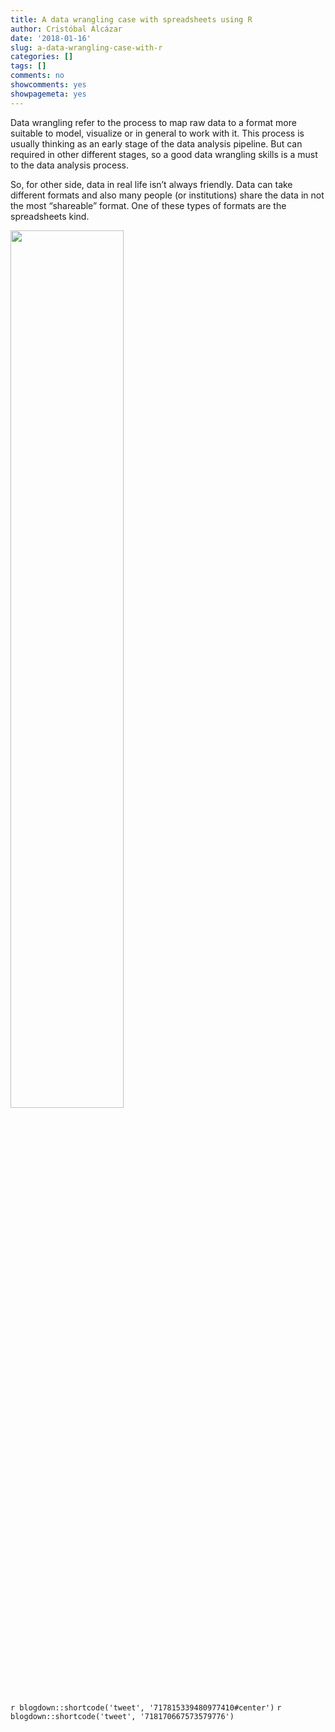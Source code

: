```yaml
---
title: A data wrangling case with spreadsheets using R
author: Cristóbal Alcázar
date: '2018-01-16'
slug: a-data-wrangling-case-with-r
categories: []
tags: []
comments: no
showcomments: yes
showpagemeta: yes
---
```


Data wrangling refer to the process to map raw data to a format more suitable to model, visualize or in general to work with it. This process is usually thinking as an early stage of the data analysis pipeline. But can required in other different stages, so a good data wrangling skills is a must to the data analysis process.

So, for other side, data in real life isn’t always friendly. Data can take different formats and also many people (or institutions) share the data in not the most “shareable” format. One of these types of formats are the spreadsheets kind.

![](img/spreadsheet_shock.jpg#center){ width=60% }


`r blogdown::shortcode('tweet', '717815339480977410#center')`
`r blogdown::shortcode('tweet', '718170667573579776')`

